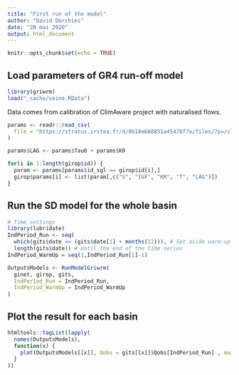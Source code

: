 ```yaml
---
title: "First run of the model"
author: "David Dorchies"
date: "20 mai 2020"
output: html_document
---
```


```r
knitr::opts_chunk$set(echo = TRUE)
```

## Load parameters of GR4 run-off model

```r
library(griwrm)
load("_cache/seine.RData")
```



Data comes from calibration of ClimAware project with naturalised flows.


```r
params <- readr::read_csv(
  file = "https://stratus.irstea.fr/d/0b18e688851a45478f7a/files/?p=/climaware_hydro/Ident_NAT_P0P0.txt&dl=1"
)

params$LAG <- params$Tau0 + params$K0

for(i in 1:length(girop$id)) {
  param <- params[params$id_sgl == girop$id[i],]
  girop$params[i] <- list(param[,c("S", "IGF", "KR", "T", "LAG")])
}

```

## Run the SD model for the whole basin

```r
# Time settings
library(lubridate)
IndPeriod_Run <- seq(
  which(gits$date == (gits$date[1] + months(12))), # Set aside warm-up period
  length(gits$date)) # Until the end of the time series
IndPeriod_WarmUp = seq(1,IndPeriod_Run[1]-1)

OutputsModels <- RunModelGriwrm(
  ginet, girop, gits, 
  IndPeriod_Run = IndPeriod_Run, 
  IndPeriod_WarmUp = IndPeriod_WarmUp
)
```

## Plot the result for each basin

```r
htmltools::tagList(lapply(
  names(OutputsModels), 
  function(x) {
    plot(OutputsModels[[x]], Qobs = gits[[x]]$Qobs[IndPeriod_Run] , main = x)
  }
))
```






